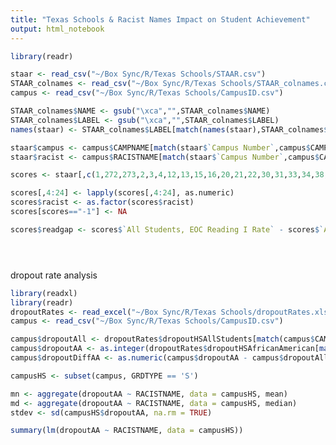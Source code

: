 ```yaml
---
title: "Texas Schools & Racist Names Impact on Student Achievement"
output: html_notebook
---
```



```r
library(readr)

staar <- read_csv("~/Box Sync/R/Texas Schools/STAAR.csv")
STAAR_colnames <- read_csv("~/Box Sync/R/Texas Schools/STAAR_colnames.csv")
campus <- read_csv("~/Box Sync/R/Texas Schools/CampusID.csv")

STAAR_colnames$NAME <- gsub("\xca","",STAAR_colnames$NAME)
STAAR_colnames$LABEL <- gsub("\xca","",STAAR_colnames$LABEL)
names(staar) <- STAAR_colnames$LABEL[match(names(staar),STAAR_colnames$NAME)]

staar$campus <- campus$CAMPNAME[match(staar$`Campus Number`,campus$CAMPUS)]
staar$racist <- campus$RACISTNAME[match(staar$`Campus Number`,campus$CAMPUS)]

scores <- staar[,c(1,272,273,2,3,4,12,13,15,16,20,21,22,30,31,33,34,38,39,40,48,49,51,52)]

scores[,4:24] <- lapply(scores[,4:24], as.numeric)
scores$racist <- as.factor(scores$racist)
scores[scores=="-1"] <- NA

scores$readgap <- scores$`All Students, EOC Reading I Rate` - scores$`African American, EOC Reading I Rate`





```
dropout rate analysis
```r
library(readxl)
library(readr)
dropoutRates <- read_excel("~/Box Sync/R/Texas Schools/dropoutRates.xls")
campus <- read_csv("~/Box Sync/R/Texas Schools/CampusID.csv")      

campus$dropoutAll <- dropoutRates$dropoutHSAllStudents[match(campus$CAMPUS,dropoutRates$campus)]
campus$dropoutAA <- as.integer(dropoutRates$dropoutHSAfricanAmerican[match(campus$CAMPUS,dropoutRates$campus)])
campus$dropoutDiffAA <- as.numeric(campus$dropoutAA - campus$dropoutAll)

campusHS <- subset(campus, GRDTYPE == 'S')

mn <- aggregate(dropoutAA ~ RACISTNAME, data = campusHS, mean)
md <- aggregate(dropoutAA ~ RACISTNAME, data = campusHS, median)
stdev <- sd(campusHS$dropoutAA, na.rm = TRUE)

summary(lm(dropoutAA ~ RACISTNAME, data = campusHS))

```

